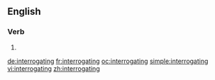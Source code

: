 ==English==

===Verb===
{{head|en}}

# {{present participle of|interrogate|lang=en}}

[[de:interrogating]]
[[fr:interrogating]]
[[oc:interrogating]]
[[simple:interrogating]]
[[vi:interrogating]]
[[zh:interrogating]]